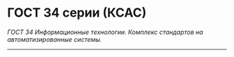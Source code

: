 # ГОСТ 34 серии (КСАС)

*ГОСТ 34 Информационные технологии. Комплекс стандартов на автоматизированные системы.*

---


